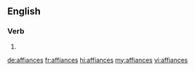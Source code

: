 ==English==

===Verb===
{{head|en|verb form}}

# {{en-third-person singular of|affiance}}

[[de:affiances]]
[[fr:affiances]]
[[hi:affiances]]
[[my:affiances]]
[[vi:affiances]]